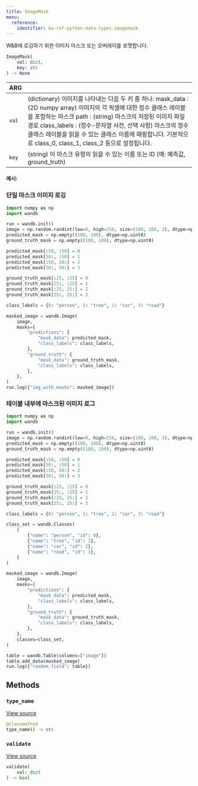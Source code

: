 ---
title: ImageMask
menu:
  reference:
    identifier: ko-ref-python-data-types-imagemask
---

<Card title="View the source code" href="https://www.github.com/wandb/wandb/tree/637bddf198525810add5804059001b1b319d6ad1/wandb/sdk/data_types/helper_types/image_mask.py#L18-L247" icon="github"/>

W\&B에 로깅하기 위한 이미지 마스크 또는 오버레이를 포맷합니다.

```python
ImageMask(
    val: dict,
    key: str
) -> None
```

| ARG |  |
| :--- | :--- |
|  `val` |  (dictionary) 이미지를 나타내는 다음 두 키 중 하나: mask_data : (2D numpy array) 이미지의 각 픽셀에 대한 정수 클래스 레이블을 포함하는 마스크 path : (string) 마스크의 저장된 이미지 파일 경로 class_labels : (정수-문자열 사전, 선택 사항) 마스크의 정수 클래스 레이블을 읽을 수 있는 클래스 이름에 매핑합니다. 기본적으로 class_0, class_1, class_2 등으로 설정됩니다. |
|  `key` |  (string) 이 마스크 유형의 읽을 수 있는 이름 또는 ID (예: 예측값, ground_truth) |

#### 예시:

### 단일 마스크 이미지 로깅

```python
import numpy as np
import wandb

run = wandb.init()
image = np.random.randint(low=0, high=256, size=(100, 100, 3), dtype=np.uint8)
predicted_mask = np.empty((100, 100), dtype=np.uint8)
ground_truth_mask = np.empty((100, 100), dtype=np.uint8)

predicted_mask[:50, :50] = 0
predicted_mask[50:, :50] = 1
predicted_mask[:50, 50:] = 2
predicted_mask[50:, 50:] = 3

ground_truth_mask[:25, :25] = 0
ground_truth_mask[25:, :25] = 1
ground_truth_mask[:25, 25:] = 2
ground_truth_mask[25:, 25:] = 3

class_labels = {0: "person", 1: "tree", 2: "car", 3: "road"}

masked_image = wandb.Image(
    image,
    masks={
        "predictions": {
            "mask_data": predicted_mask,
            "class_labels": class_labels,
        },
        "ground_truth": {
            "mask_data": ground_truth_mask,
            "class_labels": class_labels,
        },
    },
)
run.log({"img_with_masks": masked_image})
```

### 테이블 내부에 마스크된 이미지 로그

```python
import numpy as np
import wandb

run = wandb.init()
image = np.random.randint(low=0, high=256, size=(100, 100, 3), dtype=np.uint8)
predicted_mask = np.empty((100, 100), dtype=np.uint8)
ground_truth_mask = np.empty((100, 100), dtype=np.uint8)

predicted_mask[:50, :50] = 0
predicted_mask[50:, :50] = 1
predicted_mask[:50, 50:] = 2
predicted_mask[50:, 50:] = 3

ground_truth_mask[:25, :25] = 0
ground_truth_mask[25:, :25] = 1
ground_truth_mask[:25, 25:] = 2
ground_truth_mask[25:, 25:] = 3

class_labels = {0: "person", 1: "tree", 2: "car", 3: "road"}

class_set = wandb.Classes(
    [
        {"name": "person", "id": 0},
        {"name": "tree", "id": 1},
        {"name": "car", "id": 2},
        {"name": "road", "id": 3},
    ]
)

masked_image = wandb.Image(
    image,
    masks={
        "predictions": {
            "mask_data": predicted_mask,
            "class_labels": class_labels,
        },
        "ground_truth": {
            "mask_data": ground_truth_mask,
            "class_labels": class_labels,
        },
    },
    classes=class_set,
)

table = wandb.Table(columns=["image"])
table.add_data(masked_image)
run.log({"random_field": table})
```

## Methods

### `type_name`

[View source](https://www.github.com/wandb/wandb/tree/637bddf198525810add5804059001b1b319d6ad1/wandb/sdk/data_types/helper_types/image_mask.py#L219-L221)

```python
@classmethod
type_name() -> str
```

### `validate`

[View source](https://www.github.com/wandb/wandb/tree/637bddf198525810add5804059001b1b319d6ad1/wandb/sdk/data_types/helper_types/image_mask.py#L223-L247)

```python
validate(
    val: dict
) -> bool
```
